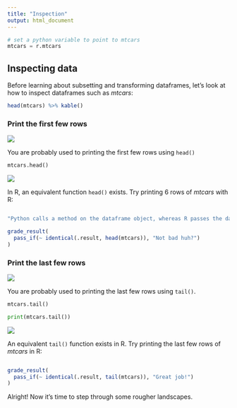 ```yaml
---
title: "Inspection"
output: html_document
---
```


<!-- Some data dependencies -->
```python
# set a python variable to point to mtcars
mtcars = r.mtcars
```

## Inspecting data

Before learning about subsetting and transforming dataframes, let’s look at how to inspect dataframes such as *mtcars*:

```r
head(mtcars) %>% kable()
```

### Print the first few rows

<img src="../images/python_logo.png" class="language-icon">

You are probably used to printing the first few rows using `head()`

```python
mtcars.head()
```

<img src="../images/r_logo.png" class="language-icon">

In R, an equivalent function `head()` exists. Try printing 6 rows of *mtcars* with R:

```r

```

```r
"Python calls a method on the dataframe object, whereas R passes the dataframe object to the function"
```

```r
grade_result(
  pass_if(~ identical(.result, head(mtcars)), "Not bad huh?")
)
```

### Print the last few rows

<img src="../images/python_logo.png" class="language-icon">

You are probably used to printing the last few rows using `tail()`.

```python
mtcars.tail()
```

```python
print(mtcars.tail())
```

<img src="../images/r_logo.png" class="language-icon">

An equivalent `tail()` function exists in R. Try printing the last few rows of *mtcars* in R:

```r

```

```r
grade_result(
  pass_if(~ identical(.result, tail(mtcars)), "Great job!")
)
```

Alright! Now it's time to step through some rougher landscapes.
